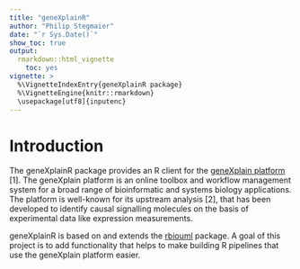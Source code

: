 ```yaml
---
title: "geneXplainR"
author: "Philip Stegmaier"
date: "`r Sys.Date()`"
show_toc: true
output:
  rmarkdown::html_vignette
    toc: yes
vignette: >
  %\VignetteIndexEntry{geneXplainR package}
  %\VignetteEngine{knitr::rmarkdown}
  \usepackage[utf8]{inputenc}
---
```


# Introduction

The geneXplainR package provides an R client for the 
[geneXplain platform](http://genexplain.com/genexplain-platform/) [1]. 
The geneXplain platform is an online toolbox and workflow management 
system for a broad range of bioinformatic and systems biology applications.
The platform is well-known for its upstream analysis [2], that has been
developed to identify causal signalling molecules on the basis of experimental data
like expression measurements.

geneXplainR is based on and extends the [rbiouml](https://cran.r-project.org/web/packages/rbiouml/index.html) package.
A goal of this project is to add functionality that helps to make building R pipelines that use the geneXplain platform easier.




